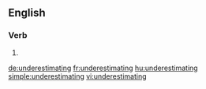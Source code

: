 
==English==

===Verb===
{{head|en|present participle}}

# {{present participle of|underestimate|lang=en}}

[[de:underestimating]]
[[fr:underestimating]]
[[hu:underestimating]]
[[simple:underestimating]]
[[vi:underestimating]]